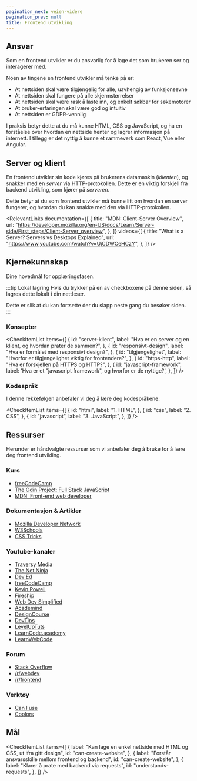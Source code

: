 ```yaml
---
pagination_next: veien-videre
pagination_prev: null
title: Frontend utvikling
---
```



## Ansvar

Som en frontend utvikler er du ansvarlig for å lage det som brukeren ser og interagerer med.

Noen av tingene en frontend utvikler må tenke på er:

- At nettsiden skal være tilgjengelig for alle, uavhengig av funksjonsevne
- At nettsiden skal fungere på alle skjermstørrelser
- At nettsiden skal være rask å laste inn, og enkelt søkbar for søkemotorer
- At bruker-erfaringen skal være god og intuitiv
- At nettsiden er GDPR-vennlig

I praksis betyr dette at du må kunne HTML, CSS og JavaScript, og ha en forståelse over hvordan en nettside henter og lagrer informasjon på internett. I tillegg er det nyttig å kunne et rammeverk som React, Vue eller Angular.

## Server og klient

En frontend utvikler sin kode kjøres på brukerens datamaskin (_klienten_), og snakker med en _server_ via HTTP-protokollen. Dette er en viktig forskjell fra backend utvikling, som kjører på _serveren_.

Dette betyr at du som frontend utvikler må kunne litt om hvordan en server fungerer, og hvordan du kan snakke med den via HTTP-protokollen.

<RelevantLinks
  documentation={[
    {
      title: "MDN: Client-Server Overview",
      url: "https://developer.mozilla.org/en-US/docs/Learn/Server-side/First_steps/Client-Server_overview",
    },
  ]}
  videos={[
    {
      title: "What is a Server? Servers vs Desktops Explained",
      url: "https://www.youtube.com/watch?v=UjCDWCeHCzY",
    },
  ]}
/>

## Kjernekunnskap

Dine hovedmål for opplæringsfasen.

:::tip Lokal lagring
Hvis du trykker på en av checkboxene på denne siden, så lagres dette lokalt i din nettleser.

Dette er slik at du kan fortsette der du slapp neste gang du besøker siden.
:::

### Konsepter

<CheckItemList
  items={[
    {
      id: "server-klient",
      label:
        "Hva er en server og en klient, og hvordan prater de sammen?",
    },
    {
      id: "responsivt-design",
      label: "Hva er formålet med responsivt design?",
    },
    {
      id: "tilgjengelighet",
      label:
        "Hvorfor er tilgjengelighet viktig for frontendere?",
    },
    {
      id: "https-http",
      label: "Hva er forskjellen på HTTPS og HTTP?",
    },
    {
      id: "javascript-framework",
      label:
        'Hva er et "javascript framework", og hvorfor er de nyttige?',
    },
  ]}
/>

### Kodespråk

I denne rekkefølgen anbefaler vi deg å lære deg kodespråkene:

<CheckItemList
  items={[
    {
      id: "html",
      label: "1. HTML",
    },
    {
      id: "css",
      label: "2. CSS",
    },
    {
      id: "javascript",
      label: "3. JavaScript",
    },
  ]}
/>

## Ressurser

Herunder er håndvalgte ressurser som vi anbefaler deg å bruke for å lære deg frontend utvikling.

### Kurs

- [freeCodeCamp](https://www.freecodecamp.org/learn/)
- [The Odin Project: Full Stack JavaScript](https://www.theodinproject.com/paths/full-stack-javascript)
- [MDN: Front-end web developer](https://developer.mozilla.org/en-US/docs/Learn/Front-end_web_developer)

### Dokumentasjon & Artikler

- [Mozilla Developer Network](https://developer.mozilla.org/en-US/)
- [W3Schools](https://www.w3schools.com/)
- [CSS Tricks](https://css-tricks.com/)

### Youtube-kanaler

- [Traversy Media](https://www.youtube.com/user/TechGuyWeb/playlists)
- [The Net Ninja](https://www.youtube.com/channel/UCW5YeuERMmlnqo4oq8vwUpg/playlists)
- [Dev Ed](https://www.youtube.com/channel/UClb90NQQcskPUGDIXsQEz5Q/playlists)
- [freeCodeCamp](https://www.youtube.com/channel/UC8butISFwT-Wl7EV0hUK0BQ/playlists)
- [Kevin Powell](https://www.youtube.com/user/KepowOb/playlists)
- [Fireship](https://www.youtube.com/channel/UCsBjURrPoezykLs9EqgamOA/playlists)
- [Web Dev Simplified](https://www.youtube.com/channel/UCFbNIlppjAuEX4znoulh0Cw/playlists)
- [Academind](https://www.youtube.com/channel/UCSJbGtTlrDami-tDGPUV9-w/playlists)
- [DesignCourse](https://www.youtube.com/user/DesignCourse/playlists)
- [DevTips](https://www.youtube.com/user/DevTipsForDesigners/playlists)
- [LevelUpTuts](https://www.youtube.com/user/LevelUpTuts/playlists)
- [LearnCode.academy](https://www.youtube.com/user/learncodeacademy/playlists)
- [LearnWebCode](https://www.youtube.com/user/LearnWebCode/playlists)

### Forum

- [Stack Overflow](https://stackoverflow.com/)
- [/r/webdev](https://www.reddit.com/r/webdev/)
- [/r/frontend](https://www.reddit.com/r/frontend/)

### Verktøy

- [Can I use](https://caniuse.com/)
- [Coolors](https://coolors.co/)

## Mål

<CheckItemList
  items={[
    {
      label:
        "Kan lage en enkel nettside med HTML og CSS, ut ifra gitt design",
      id: "can-create-website",
    },
    {
      label: "Forstår ansvarsskille mellom frontend og backend",
      id: "can-create-website",
    },
    {
      label: "Klarer å prate med backend via requests",
      id: "understands-requests",
    },
  ]}
/>
